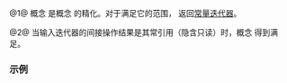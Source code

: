 {{cpp/ranges/title|constant_range}}
{{cpp/ranges/navbar}}

{{dcl begin}}
{{dcl header|ranges}}
{{dcl|num=1|since=c++23|1=
template&lt; class T &gt;
concept constant_range =
    ranges::input_range&lt;T&gt; &amp;&amp;
    /*constant-iterator*/&lt;ranges::iterator_t&lt;T&gt;&gt;;
}}
{{dcl h|辅助概念}}
{{dcla|anchor=no|num=2|expos=yes|1=
template&lt; class T &gt;
concept /*constant-iterator*/ =
    std::input_iterator&lt;T&gt; &amp;&amp;
    std::same_as&lt;std::iter_const_reference_t&lt;T&gt;, std::iter_reference_t&lt;T&gt;&gt;;
}}
{{dcl end}}

@1@ 概念 {{tt|constant_range}} 是概念 {{lconcept|range}} 的精化。对于满足它的范围，{{tt|ranges::begin}} 返回[[cpp/iterator#迭代器分类|常量迭代器]]。

@2@ 当输入迭代器的间接操作结果是其常引用（隐含只读）时，概念 {{c/core|/*constant-iterator*/&lt;T&gt;}} 得到满足。

===示例===
{{example
|code=
#include &lt;ranges&gt;
#include &lt;span&gt;
#include &lt;string_view&gt;
#include &lt;vector&gt;

// 确保参数为常量范围的机制
// 1) 重载集，其中可变版本委托给常量版本
template &lt;std::ranges::constant_range R&gt;
void takes_any_range1(R&amp;&amp; r)
{
    // R 必定为常量范围
}

template &lt;std::ranges::range R&gt;
void takes_any_range1(R&amp;&amp; r)
{
    takes_any_range1(std::views::as_const(std::forward&lt;R&gt;(r)));
}

// 2) 一个掩蔽其形参的函数模板
template &lt;std::ranges::range R&gt;
void takes_any_range2(R&amp;&amp; _r)
{
    auto r = std::views::as_const(std::forward&lt;R&gt;(_r));

    // r 必定为常量范围
    // 不再使用 _r
}

// 3) 一个递归调用自身的函数模板
template &lt;std::ranges::range R&gt;
void takes_any_range3(R&amp;&amp; r)
{
    if constexpr (std::ranges::constant_range&lt;R&gt;)
    {
        // R 必定为常量范围
        // 放置实现于此
    }
    else
        takes_any_range3(std::views::as_const(std::forward&lt;R&gt;(r)));
}

static_assert
(
        std::ranges::constant_range&lt;const std::vector&lt;int&gt;&gt; and
    not std::ranges::constant_range&lt;std::vector&lt;int&gt;&gt; and
        std::ranges::constant_range&lt;std::string_view&gt; and
    not std::ranges::constant_range&lt;std::span&lt;int&gt;&gt; and
        std::ranges::constant_range&lt;std::span&lt;const int&gt;&gt; and
    not std::ranges::constant_range&lt;const std::span&lt;int&gt;&gt;
);

int main() {}
}}

{{langlinks|en|es|ja}}